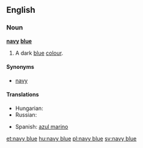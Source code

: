 ==English==

===Noun===
'''[[navy]] [[blue]]'''

# {{color}} A dark [[blue]] [[color|colour]].
#: {{color panel|2=000080}}

====Synonyms====
* [[navy]]

====Translations====
{{trans-top|a dark blue color}}
* Hungarian: {{t+|hu|tengerészkék}}
* Russian: {{t+|ru|синий|tr=sínij|sc=Cyrl}}
{{trans-mid}}
* Spanish: [[azul marino]] {{m}}
{{trans-bottom}}

[[et:navy blue]]
[[hu:navy blue]]
[[pl:navy blue]]
[[sv:navy blue]]